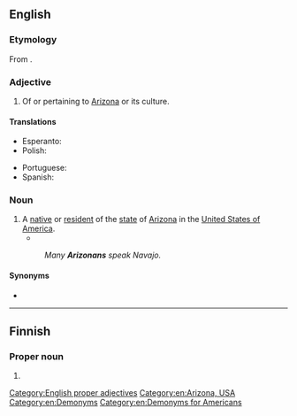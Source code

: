 ==English==

===Etymology===
From {{suffix|en|Arizona|n}}.

===Adjective===
{{en-adj|-}}

# Of or pertaining to [[Arizona]] or its culture.

====Translations====
{{trans-top|of or pertaining to Arizona}}
* Esperanto: {{t|eo|arizona}}
* Polish: {{t+|pl|arizoński|m}}
{{trans-mid}}
* Portuguese: {{t|pt|arizonense}}
* Spanish: {{t|es|arizoniano}}
{{trans-bottom}}

===Noun===
{{en-noun}}

# A [[native]] or [[resident]] of the [[state]] of [[Arizona]] in the [[United States of America]].
#* {{quote-journal|en|date=May 21, 2009|author=Stephen Des Georges|title=Oral history class preserves history, promotes community|work=[[w:Arizona State University|Arizona State University]]|url=http://asunews.asu.edu/node/8453
|passage=There is a great value and even a life lesson in the story of a native '''Arizonan'''.}}
#: ''Many '''Arizonans''' speak Navajo.''

====Synonyms====
* {{l|en|Arizonian}}

[[Category:English proper adjectives]]
[[Category:en:Arizona, USA]]
[[Category:en:Demonyms]]
[[Category:en:Demonyms for Americans]]

----

==Finnish==

===Proper noun===
{{head|fi|proper noun form}}

# {{fi-form of|Arizona|case=genitive|pl=singular}}